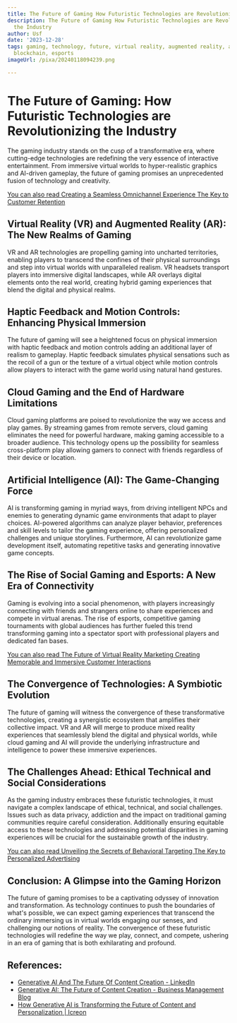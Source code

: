 ```yaml
---
title: The Future of Gaming How Futuristic Technologies are Revolutionizing the Industry
description: The Future of Gaming How Futuristic Technologies are Revolutionizing
  the Industry
author: Usf
date: '2023-12-28'
tags: gaming, technology, future, virtual reality, augmented reality, artificial intelligence,
  blockchain, esports
imageUrl: /pixa/20240118094239.png

---
```

# **The Future of Gaming: How Futuristic Technologies are  Revolutionizing  the Industry**

The  gaming  industry stands on the cusp of a transformative era, where cutting-edge technologies are redefining the very essence of interactive entertainment. From immersive virtual worlds to hyper-realistic graphics  and AI-driven gameplay, the future of gaming promises an  unprecedented fusion  of technology and creativity.

[You can also read Creating a Seamless Omnichannel Experience The Key to Customer Retention](Creating%20a%20Seamless%20Omnichannel%20Experience%20The%20Key%20to%20Customer%20Retention)


## **Virtual Reality (VR) and Augmented  Reality (AR):  The New Realms of Gaming**

VR and AR technologies are propelling gaming into uncharted territories, enabling players to transcend the confines of  their physical surroundings and step into virtual  worlds  with unparalleled  realism.  VR headsets transport  players into immersive digital landscapes, while AR overlays  digital elements onto the real world, creating hybrid gaming experiences that blend the digital  and  physical realms.

## **Haptic Feedback and Motion Controls: Enhancing Physical Immersion**

The future of gaming will see a heightened focus on physical immersion with haptic feedback and motion controls adding an additional layer of  realism to gameplay. Haptic feedback simulates physical sensations such as the recoil  of a  gun  or the  texture of a virtual object while motion  controls allow players to  interact with the game  world using natural hand gestures.

## **Cloud Gaming and the End of Hardware Limitations**

Cloud gaming platforms are poised to revolutionize the  way we access and play  games. By streaming games from remote servers, cloud gaming eliminates the need for powerful hardware,  making gaming accessible to a broader audience. This technology opens up the possibility  for seamless cross-platform play allowing gamers to connect with friends regardless of  their device or location.

## **Artificial Intelligence (AI): The Game-Changing Force**

AI is transforming gaming  in myriad ways,  from driving intelligent NPCs  and enemies to  generating dynamic game environments that adapt to player choices.  AI-powered algorithms can analyze player  behavior, preferences and skill levels to tailor the gaming experience, offering personalized challenges and unique storylines. Furthermore, AI can  revolutionize game development itself, automating  repetitive tasks and generating innovative game concepts.

##  **The Rise of Social Gaming and  Esports: A New Era of Connectivity**

Gaming is evolving into a social  phenomenon, with players increasingly connecting with friends  and strangers online to share experiences and compete  in virtual arenas. The rise of esports, competitive gaming tournaments with global audiences  has further fueled this trend transforming gaming into a  spectator sport with professional players and dedicated fan bases.

[You can also read The Future of Virtual Reality Marketing  Creating Memorable and Immersive Customer Interactions](The%20Future%20of%20Virtual%20Reality%20Marketing%20Creating%20Memorable%20and%20Immersive%20Customer%20Interactions)


## **The Convergence of Technologies: A Symbiotic Evolution**

The future of gaming will witness the convergence of these transformative technologies, creating a synergistic ecosystem that amplifies their collective impact. VR and AR  will merge to produce mixed  reality experiences that seamlessly blend the digital and  physical worlds, while cloud gaming and AI will provide the underlying infrastructure and intelligence to  power these immersive experiences.

## **The Challenges Ahead: Ethical Technical and Social  Considerations**

As the gaming industry embraces these futuristic technologies, it must navigate  a complex landscape of ethical, technical, and social challenges. Issues such as  data privacy, addiction and the impact on traditional gaming communities require careful consideration. Additionally ensuring equitable access to these technologies and addressing potential disparities in  gaming  experiences will be crucial for the sustainable growth of the industry.

[You  can also read Unveiling the Secrets of Behavioral Targeting The Key to Personalized Advertising](Unveiling%20the%20Secrets%20of%20Behavioral%20Targeting%20The%20Key%20to%20Personalized%20Advertising)


##  **Conclusion:  A Glimpse into the Gaming Horizon**

The future of gaming promises to be a captivating odyssey of innovation and transformation. As technology continues to push the boundaries of what's possible, we  can expect gaming experiences that  transcend the ordinary immersing us in virtual worlds engaging our senses, and challenging our notions of reality. The convergence of these futuristic technologies will redefine the way we play,  connect, and compete, ushering in an era  of gaming that is both exhilarating and profound.

## References:
- [Generative AI And The Future Of Content Creation - LinkedIn](https://www.linkedin.com/pulse/generative-ai-future-content-creation-bernard-marr-qirue?trk=article-ssr-frontend-pulse_more-articles_related-content-card)
- [Generative AI: The Future of Content Creation - Business Management Blog](https://businessmanagementblog.com/generative-ai-in-content-creation/)
- [How Generative AI is Transforming the Future of Content and Personalization | Icreon](https://www.icreon.com/en/insights/generative-ai-transforming-content-and-personalization)
